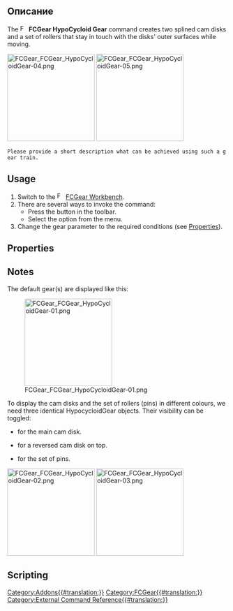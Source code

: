 {{UnfinishedDocu}}
<languages/>

{{Docnav/ru
|[[FCGear_LanternGear/ru|Цевочная Шестерня - Звёздочка]]
|[[FCGear_GearConnector/ru|Объединить две шестерни]]
|[[FCGear_Workbench/ru|Шестерня]]
|IconL=FCGear_LanternGear.svg
|IconR=FCGear_GearConnector.svg
|IconC=FCGear_workbench_icon.svg
}}

{{GuiCommand/ru
|Name=FCGear HypoCycloidGear
|Name/ru=Шестерня ГипоЦиклоидная Шестерня
|MenuLocation=Шестерня → ГипоЦиклоидная Шестерня
|Workbenches=[[FCGear_Workbench/ru|Шестерня]]
|Shortcut=Нет
|Version=1.0
|SeeAlso=
}}

<span id="Description"></span>
== Описание ==

The [[File:FCGear_HypoCycloidGear.svg|16px]] '''FCGear HypoCycloid Gear''' command creates two splined cam disks and a set of rollers that stay in touch with the disks' outer surfaces while moving.

[[Image:FCGear_FCGear_HypoCycloidGear-04.png|200px]] [[Image:FCGear_FCGear_HypoCycloidGear-05.png|200px]]
{{Caption|Left: Hypocycloid gear. Right: Gear and transparently displayed also provided reversed gear and set of rollers}}

 Please provide a short description what can be achieved using such a gear train.

==Usage==

# Switch to the [[Image:FCGear_workbench_icon.svg|16px]] [[FCGear_Workbench|FCGear Workbench]].
# There are several ways to invoke the command:
#* Press the {{Button|[[File:FCGear_HypoCycloidGear.svg|16px]] [[FCGear_HypoCycloidGear|HypoCycloid Gear]]}} button in the toolbar.
#* Select the {{MenuCommand|Gear → [[File:FCGear_HypoCycloidGear.svg|16px]] HypoCycloid Gear}} option from the menu.
# Change the gear parameter to the required conditions (see [[#Properties|Properties]]).

==Properties==

==Notes==

The default gear(s) are displayed like this:

[[Image:FCGear_FCGear_HypoCycloidGear-01.png|200px]]

To display the cam disks and the set of rollers (pins) in different colours, we need three identical HypocycloidGear objects. Their visibility can be toggled:
* {{PropertyData|show_disk0|Bool}} for the main cam disk.
* {{PropertyData|show_disk1|Bool}} for a reversed cam disk on top.
* {{PropertyData|show_pins|Bool}} for the set of pins.

[[Image:FCGear_FCGear_HypoCycloidGear-02.png|200px]] [[Image:FCGear_FCGear_HypoCycloidGear-03.png|200px]]
{{Caption|Left: HypocycloidGear objects as created. Right: Objects repositioned to get a better view on each object}}

==Scripting==


{{Docnav
|[[FCGear_LanternGear|LanternGear]]
|[[FCGear_GearConnector|GearConnector]]
|[[FCGear_Workbench|FCGear]]
|IconL=FCGear_LanternGear.svg
|IconR=FCGear_GearConnector.svg
|IconC=FCGear_workbench_icon.svg
}}

[[Category:Addons{{#translation:}}]]
[[Category:FCGear{{#translation:}}]]
[[Category:External Command Reference{{#translation:}}]]